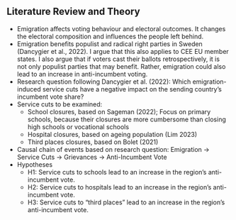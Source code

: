 ## Literature Review and Theory
- Emigration affects voting behaviour and electoral outcomes. It changes the electoral composition and influences the people left behind.
- Emigration benefits populist and radical right parties in Sweden (Dancygier et al., 2022). I argue that this also applies to CEE EU member states. I also argue that if voters cast their ballots retrospectively, it is not only populist parties that may benefit. Rather, emigration could also lead to an increase in anti-incumbent voting.
- Research question following Dancygier et al. (2022): Which emigration-induced service cuts have a negative impact on the sending country’s incumbent vote share?
- Service cuts to be examined:
	- School closures, based on Sageman (2022); Focus on primary schools, because their closures are more cumbersome than closing high schools or vocational schools
	- Hospital closures, based on ageing population (Lim 2023)
	- Third places closures, based on Bolet (2021)
- Causal chain of events based on research question: Emigration → Service Cuts → Grievances → Anti-Incumbent Vote
- Hypotheses
	- H1: Service cuts to schools lead to an increase in the region’s anti-incumbent vote.
	- H2: Service cuts to hospitals lead to an increase in the region’s anti-incumbent vote.
	- H3: Service cuts to “third places” lead to an increase in the region’s anti-incumbent vote.
